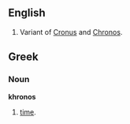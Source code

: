 ==English==
# Variant of [[Cronus]] and [[Chronos]].

==Greek==
===Noun===
'''khronos'''
# [[time]].
